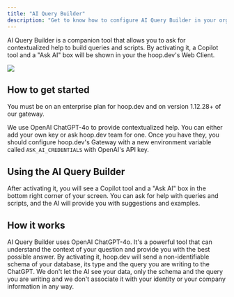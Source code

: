 ```yaml
---
title: "AI Query Builder"
description: "Get to know how to configure AI Query Builder in your organization"
---
```


AI Query Builder is a companion tool that allows you to ask for contextualized help to build queries and scripts. By activating it, a Copilot tool and a "Ask AI" box will be shown in your the hoop.dev's Web Client.

<Frame>
  <img src="/images/ai-query-builder.png"/>
</Frame>

## How to get started

<Info>
  You must be on an enterprise plan for hoop.dev and on version 1.12.28+ of our gateway.
</Info>

We use OpenAI ChatGPT-4o to provide contextualized help. You can either add your own key or ask hoop.dev team for one. Once you have they, you should configure hoop.dev's Gateway with a new environment variable called `ASK_AI_CREDENTIALS` with OpenAI's API key.

## Using the AI Query Builder

After activating it, you will see a Copilot tool and a "Ask AI" box in the bottom right corner of your screen. You can ask for help with queries and scripts, and the AI will provide you with suggestions and examples.

## How it works

AI Query Builder uses OpenAI ChatGPT-4o. It's a powerful tool that can understand the context of your question and provide you with the best possible answer. By activating it, hoop.dev will send a non-identifiable schema of your database, its type and the query you are writing to the ChatGPT. We don't let the AI see your data, only the schema and the query you are writing and we don't associate it with your identity or your company information in any way.
